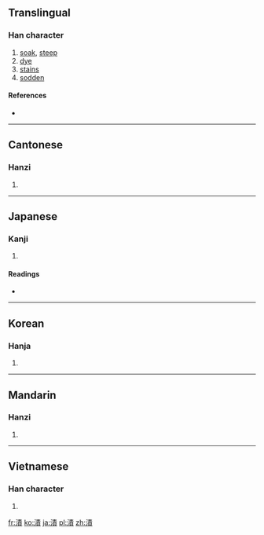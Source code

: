 {{also|渍}}
==Translingual==

===Han character===
{{Han char|rn=85|rad=水|as=11|sn=14|four=3518<sub>6</sub>|canj=水手一金 (EQMC)}}

# [[soak]], [[steep]]
# [[dye]]
# [[stains]]
# [[sodden]]

====References====
* {{Han ref|kx=0647.010|dkj=18167|dj=1057.010|hdz=31712.070|uh=6F2C|ud=28460|bh=BA7B|bd=47739}}

----

==Cantonese==

===Hanzi===
{{yue-hanzi|jyut=|y=ji3|sim=渍}}

# {{defn|Cantonese|sort=水11}}

----

==Japanese==

===Kanji===
{{ja-kanji|grade=c|rs=水11}}

# {{defn|Japanese|sort=水11}}

====Readings====
* {{ja-readings|on=[[し]] (shi)|kun=[[ひたす]] (hitasu), [[つける]] (tsukeru), [[つけ]] (tsuke)}}

----

==Korean==

===Hanja===
{{ko-hanja|hangeul=지|eumhun=|rv=ji|mr=chi|y=ci}}

# {{defn|Korean|sort=水11}}

----

==Mandarin==

===Hanzi===
{{cmn-hanzi|sim=渍|pin=[[qì]] ([[qi4]]), [[sè]] ([[se4]]), [[zì]] ([[zi4]])|wg=ch'i<sup>4</sup>, se<sup>4</sup>, tzu<sup>4</sup>}}

# {{defn|Mandarin|sort=水11}}

----

==Vietnamese==

===Han character===
{{vi-hantu|[[tí]], [[tứ]]|rs=水11}}

# {{defn|Vietnamese|sort=水11}}

[[fr:漬]]
[[ko:漬]]
[[ja:漬]]
[[pl:漬]]
[[zh:漬]]